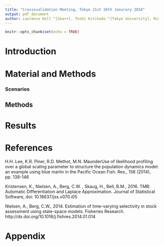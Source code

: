 ```yaml
---
title: "Crosssvalidation Meeting, Tokyo 21st 26th Janurary 2018"
output: pdf_document
author: Laurence Kell ^[Sea++], Toshi Kitikado ^[Tokyo University], Rishi Sharma ^[NOAA]
---
```


```r
knitr::opts_chunk$set(echo = TRUE)
```

\begin{center}
SUMMARY
\end{center}

\begin{center}
KEYWORDS
\end{center}
\begin{center}
Bluefin Tuna
\end{center}

# Introduction


# Material and Methods


### Scenarios


## Methods


# Results

# References

H.H. Lee, K.R. Piner, R.D. Methot, M.N. MaunderUse of likelihood profiling over a global scaling parameter to structure the population dynamics model: an example using blue marlin in the Pacific Ocean Fish. Res., 158 (2014), pp. 138-146

Kristensen, K., Nielsen, A., Berg, C.W. , Skaug, H., Bell, B.M., 2016. TMB: Automatic Differentiation and Laplace Approximation. Journal of Statistical Software, doi: 10.18637/jss.v070.i05 

Nielsen, A., Berg, C.W., 2014.  Estimation of time-varying selectivity in stock assessment using state-space models. Fisheries Research. http://dx.doi.org/10.1016/j.fishres.2014.01.014


\newpage

# Appendix
